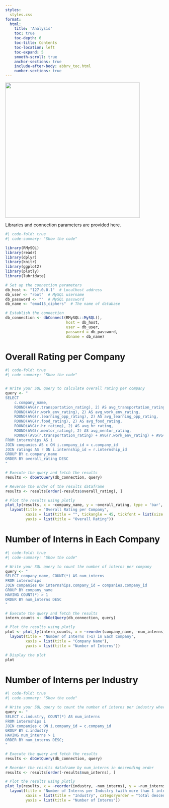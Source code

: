 ```yaml
---
styles:
  styles.css
format:
  html:
    title: 'Analysis'
    toc: true
    toc-depth: 6
    toc-title: Contents
    toc-location: left
    toc-expand: 5
    smooth-scroll: true
    anchor-sections: true
    include-after-body: abbrv_toc.html
    number-sections: true
---
```


![](images/ciphers_logo.gif){fig-align="center" width="428"}

Libraries and connection parameters are provided here.

```r
#| code-fold: true
#| code-summary: "Show the code"

library(RMySQL)
library(readr)
library(dplyr)
library(knitr)
library(ggplot2)
library(plotly)
library(lubridate)

# Set up the connection parameters
db_host <- "127.0.0.1"  # Localhost address
db_user <- "root"  # MySQL username
db_password <- ""  # MySQL password
db_name <- "emu415_ciphers"  # The name of database

# Establish the connection
db_connection <- dbConnect(RMySQL::MySQL(), 
                           host = db_host,
                           user = db_user,
                           password = db_password,
                           dbname = db_name)
```

# Overall Rating per Company

```r
#| code-fold: true
#| code-summary: "Show the code"


# Write your SQL query to calculate overall rating per company
query <- "
SELECT 
    c.company_name,
    ROUND(AVG(r.transportation_rating), 2) AS avg_transportation_rating,
    ROUND(AVG(r.work_env_rating), 2) AS avg_work_env_rating,
    ROUND(AVG(r.learning_opp_rating), 2) AS avg_learning_opp_rating,
    ROUND(AVG(r.food_rating), 2) AS avg_food_rating,
    ROUND(AVG(r.hr_rating), 2) AS avg_hr_rating,
    ROUND(AVG(r.mentor_rating), 2) AS avg_mentor_rating,
    ROUND((AVG(r.transportation_rating) + AVG(r.work_env_rating) + AVG(r.learning_opp_rating) + AVG(r.food_rating) + AVG(r.hr_rating) + AVG(r.mentor_rating)) / 6, 2) AS overall_rating
FROM internships AS i
JOIN companies AS c ON i.company_id = c.company_id
JOIN ratings AS r ON i.internship_id = r.internship_id
GROUP BY c.company_name
ORDER BY overall_rating DESC
"

# Execute the query and fetch the results
results <- dbGetQuery(db_connection, query)

# Reverse the order of the results dataframe
results <- results[order(-results$overall_rating), ]

# Plot the results using plotly
plot_ly(results, x = ~company_name, y = ~overall_rating, type = 'bar', name = 'Overall Rating') %>%
  layout(title = "Overall Rating per Company",
         xaxis = list(title = "", tickangle = 45, tickfont = list(size = 10), categoryorder = "array", categoryarray = ~company_name),
         yaxis = list(title = "Overall Rating"))
```

# Number of Interns in Each Company

```r
#| code-fold: true
#| code-summary: "Show the code"

# Write your SQL query to count the number of interns per company
query <- "
SELECT company_name, COUNT(*) AS num_interns
FROM internships
JOIN companies ON internships.company_id = companies.company_id
GROUP BY company_name
HAVING COUNT(*) > 1
ORDER BY num_interns DESC
"

# Execute the query and fetch the results
intern_counts <- dbGetQuery(db_connection, query)

# Plot the results using plotly
plot <- plot_ly(intern_counts, x = ~reorder(company_name, -num_interns), y = ~num_interns, type = "bar") %>%
  layout(title = "Number of Interns (>1) in Each Company",
         xaxis = list(title = "Company Name"),
         yaxis = list(title = "Number of Interns"))

# Display the plot
plot
```

# Number of Interns per Industry

```r
#| code-fold: true
#| code-summary: "Show the code"

# Write your SQL query to count the number of interns per industry where the number of interns is greater than 1
query <- "
SELECT c.industry, COUNT(*) AS num_interns
FROM internships i
JOIN companies c ON i.company_id = c.company_id
GROUP BY c.industry
HAVING num_interns > 1
ORDER BY num_interns DESC;
"

# Execute the query and fetch the results
results <- dbGetQuery(db_connection, query)

# Reorder the results dataframe by num_interns in descending order
results <- results[order(-results$num_interns), ]

# Plot the results using plotly
plot_ly(results, x = ~reorder(industry, -num_interns), y = ~num_interns, type = 'bar', name = 'Number of Interns') %>%
  layout(title = "Number of Interns per Industry (with more than 1 intern)",
         xaxis = list(title = "Industry", categoryorder = "total descending"),
         yaxis = list(title = "Number of Interns"))

```
